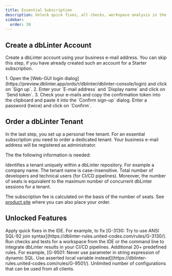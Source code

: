 ```yaml
---
title: Essential Subscription
description: Unlock quick fixes, all checks, workspace analysis in the IDE and as part of a CI/CD pipeline
sidebar:
  order: 30
---
```


## Create a dbLinter Account

Create a dbLinter account using your business e-mail address. You can skip this step,
if you have already created such an account for a Starter subscription.


<Steps>
1. Open the [Web-GUI login dialog](https://preview.dblinter.app/ords/r/dblinter/dblinter-console/login) and click on `Sign up`.
2. Enter your `E-mail address` and `Display name` and click on `Send token`.
3. Check your e-mails and copy the confirmation token into the clipboard and paste it into the `Confirm sign-up` dialog. Enter a password (twice) and click on `Confirm`.
</Steps>

## Order a dbLinter Tenant

In the last step, you set up a personal free tenant. For an essential subscription you need to order a dedicated tenant.
Your business e-mail address will be registered as administrator.

The the following information is needed:


<CardGrid>
  <Card title="Tenant Name" icon="seti:favicon">
    Identifies a tenant uniquely within a dbLinter repository.
    For example a company name. The tenant name is case-insensitive.
  </Card>
  <Card title="Number of Seats" icon="setting">
    Total number of developers and technical users (for CI/CD pipelines).
    Moreover, the number of seats is equivalent to the maximum number of concurrent dbLinter sessions for a tenant.
  </Card>
</CardGrid>

The subscription fee is calculated on the basis of the number of seats. See [product site](https://www.united-codes.com/products/dblinter/#pricing)
where you can also place your order.

## Unlocked Features

<CardGrid>
  <Card title="Quick Fixes" icon="approve-check-circle">
    Apply quick fixes in the IDE. For example, to fix [G-3130: Try to use ANSI SQL-92 join syntax](https://dblinter-rules.united-codes.com/rules/G-3130/).
  </Card>
  <Card title="CLI" icon="rocket">
    Run checks and tests for a workspace from the IDE or the command line to integrate dbLinter results in your CI/CD pipelines.
  </Card>
  <Card title="More Rules" icon="list-format">
    Additional 20+ predefined rules. For example, [G-9501: Never use parameter in string expression of dynamic SQL. Use asserted local variable instead](https://dblinter-rules.united-codes.com/rules/G-9501/).
  </Card>
  <Card title="More Configs" icon="setting">
    Unlimited number of configurations that can be used from all clients.
  </Card>
</CardGrid>
